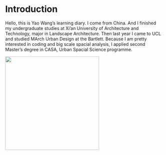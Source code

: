 # Introduction {.unnumbered}

Hello, this is Yao Wang's learning diary. I come from China. And I finished my undergraduate studies at Xi'an University of Architecture and Technology, major in Landscape Architecture. Then last year I came to UCL and studied MArch Urban Design at the Bartlett. Because I am pretty interested in coding and big scale spacial analysis, I applied second Master's degree in CASA, Urban Spacial Science programme.

![](13.jpg){width="300"}

